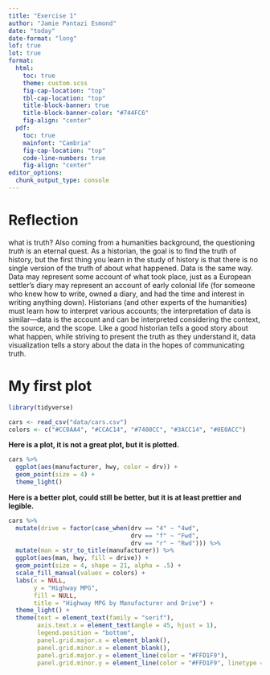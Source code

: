 ```yaml
---
title: "Exercise 1"
author: "Jamie Pantazi Esmond"
date: "today"
date-format: "long"
lof: true
lot: true
format: 
  html: 
    toc: true
    theme: custom.scss
    fig-cap-location: "top"
    tbl-cap-location: "top"
    title-block-banner: true
    title-block-banner-color: "#744FC6"
    fig-align: "center"
  pdf: 
    toc: true
    mainfont: "Cambria"
    fig-cap-location: "top"
    code-line-numbers: true
    fig-align: "center"
editor_options: 
  chunk_output_type: console
---
```


# Reflection

what is truth? Also coming from a humanities background, the questioning *truth* is an eternal quest. As a historian, the goal is to find the truth of history, but the first thing you learn in the study of history is that there is no single version of the truth of about what happened. Data is the same way. Data may represent some account of what took place, just as a European settler's diary may represent an account of early colonial life (for someone who knew how to write, owned a diary, and had the time and interest in writing anything down). Historians (and other experts of the humanities) must learn how to interpret various accounts; the interpretation of data is similar—data is the account and can be interpreted considering the context, the source, and the scope. Like a good historian tells a good story about what happen, while striving to present the truth as they understand it, data visualization tells a story about the data in the hopes of communicating truth.


# My first plot

```r
library(tidyverse)

cars <- read_csv("data/cars.csv")
colors <- c("#CC0AA4", "#CCAC14", "#7400CC", "#3ACC14", "#0E0ACC")

```

**Here is a plot, it is not a great plot, but it is plotted.**

```r

cars %>% 
  ggplot(aes(manufacturer, hwy, color = drv)) +
  geom_point(size = 4) +
  theme_light()

```

**Here is a better plot, could still be better, but it is at least prettier and legible.**

```r

cars %>% 
  mutate(drive = factor(case_when(drv == "4" ~ "4wd",
                                  drv == "f" ~ "Fwd",
                                  drv == "r" ~ "Rwd"))) %>% 
  mutate(man = str_to_title(manufacturer)) %>% 
  ggplot(aes(man, hwy, fill = drive)) +
  geom_point(size = 4, shape = 21, alpha = .5) +
  scale_fill_manual(values = colors) +
  labs(x = NULL,
       y = "Highway MPG",
       fill = NULL,
       title = "Highway MPG by Manufacturer and Drive") +
  theme_light() +
  theme(text = element_text(family = "serif"),
        axis.text.x = element_text(angle = 45, hjust = 1),
        legend.position = "bottom",
        panel.grid.major.x = element_blank(),
        panel.grid.minor.x = element_blank(),
        panel.grid.major.y = element_line(color = "#FFD1F9"),
        panel.grid.minor.y = element_line(color = "#FFD1F9", linetype = "dashed"))

```